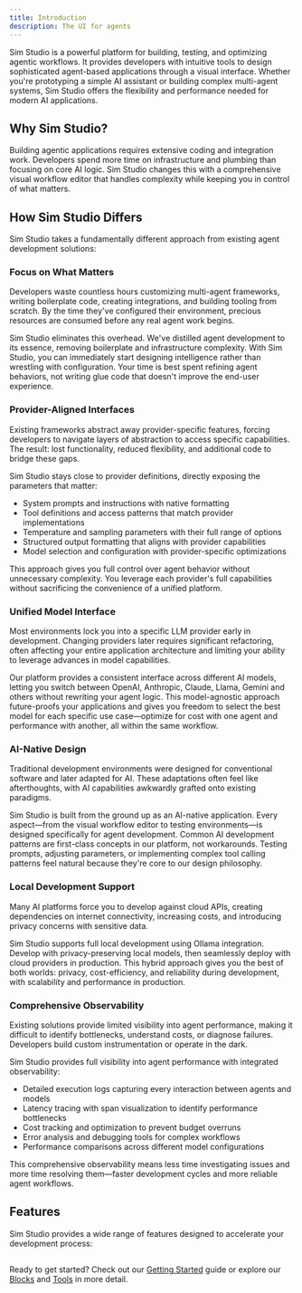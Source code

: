 ```yaml
---
title: Introduction
description: The UI for agents
---
```



Sim Studio is a powerful platform for building, testing, and optimizing agentic workflows. It provides developers with intuitive tools to design sophisticated agent-based applications through a visual interface. Whether you're prototyping a simple AI assistant or building complex multi-agent systems, Sim Studio offers the flexibility and performance needed for modern AI applications.

## Why Sim Studio?

Building agentic applications requires extensive coding and integration work. Developers spend more time on infrastructure and plumbing than focusing on core AI logic. Sim Studio changes this with a <span className="text-[#B5A1D4]">comprehensive visual workflow editor</span> that handles complexity while keeping you in control of what matters.

## How Sim Studio Differs

Sim Studio takes a fundamentally different approach from existing agent development solutions:

### Focus on What Matters

Developers waste countless hours customizing multi-agent frameworks, writing boilerplate code, creating integrations, and building tooling from scratch. By the time they've configured their environment, precious resources are consumed before any real agent work begins.

Sim Studio eliminates this overhead. We've distilled agent development to its essence, removing boilerplate and infrastructure complexity. With Sim Studio, you can <span className="text-[#B5A1D4]">immediately start designing intelligence</span> rather than wrestling with configuration. Your time is best spent refining agent behaviors, not writing glue code that doesn't improve the end-user experience.

### Provider-Aligned Interfaces

Existing frameworks abstract away provider-specific features, forcing developers to navigate layers of abstraction to access specific capabilities. The result: lost functionality, reduced flexibility, and additional code to bridge these gaps.

Sim Studio stays <span className="text-[#B5A1D4]">close to provider definitions</span>, directly exposing the parameters that matter:
<ul className="list-disc pl-6 space-y-2 marker:text-[#B5A1D4]">
  <li>System prompts and instructions with native formatting</li>
  <li>Tool definitions and access patterns that match provider implementations</li>
  <li>Temperature and sampling parameters with their full range of options</li>
  <li>Structured output formatting that aligns with provider capabilities</li>
  <li>Model selection and configuration with provider-specific optimizations</li>
</ul>

This approach gives you full control over agent behavior without unnecessary complexity. You leverage each provider's full capabilities without sacrificing the convenience of a unified platform.

### Unified Model Interface

Most environments lock you into a specific LLM provider early in development. Changing providers later requires significant refactoring, often affecting your entire application architecture and limiting your ability to leverage advances in model capabilities.

Our platform provides a <span className="text-[#B5A1D4]">consistent interface across different AI models</span>, letting you switch between OpenAI, Anthropic, Claude, Llama, Gemini and others without rewriting your agent logic. This model-agnostic approach future-proofs your applications and gives you freedom to select the best model for each specific use case—optimize for cost with one agent and performance with another, all within the same workflow.

### AI-Native Design

Traditional development environments were designed for conventional software and later adapted for AI. These adaptations often feel like afterthoughts, with AI capabilities awkwardly grafted onto existing paradigms.

Sim Studio is <span className="text-[#B5A1D4]">built from the ground up as an AI-native application</span>. Every aspect—from the visual workflow editor to testing environments—is designed specifically for agent development. Common AI development patterns are first-class concepts in our platform, not workarounds. Testing prompts, adjusting parameters, or implementing complex tool calling patterns feel natural because they're core to our design philosophy.

### Local Development Support

Many AI platforms force you to develop against cloud APIs, creating dependencies on internet connectivity, increasing costs, and introducing privacy concerns with sensitive data.

Sim Studio supports <span className="text-[#B5A1D4]">full local development</span> using Ollama integration. Develop with privacy-preserving local models, then seamlessly deploy with cloud providers in production. This hybrid approach gives you the best of both worlds: privacy, cost-efficiency, and reliability during development, with scalability and performance in production.

### Comprehensive Observability

Existing solutions provide limited visibility into agent performance, making it difficult to identify bottlenecks, understand costs, or diagnose failures. Developers build custom instrumentation or operate in the dark.

Sim Studio provides <span className="text-[#B5A1D4]">full visibility into agent performance</span> with integrated observability:
<ul className="list-disc pl-6 space-y-2 marker:text-[#B5A1D4]">
  <li>Detailed execution logs capturing every interaction between agents and models</li>
  <li>Latency tracing with span visualization to identify performance bottlenecks</li>
  <li>Cost tracking and optimization to prevent budget overruns</li>
  <li>Error analysis and debugging tools for complex workflows</li>
  <li>Performance comparisons across different model configurations</li>
</ul>

This comprehensive observability means less time investigating issues and more time resolving them—faster development cycles and more reliable agent workflows.

## Features

Sim Studio provides a wide range of features designed to accelerate your development process:

<Features />

## 

Ready to get started? Check out our [Getting Started](/docs/getting-started) guide or explore our [Blocks](/docs/blocks) and [Tools](/docs/tools) in more detail. 